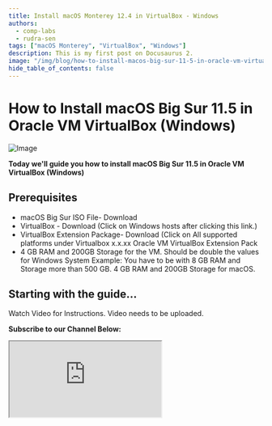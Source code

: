 ```yaml
---
title: Install macOS Monterey 12.4 in VirtualBox - Windows
authors:
  - comp-labs
  - rudra-sen
tags: ["macOS Monterey", "VirtualBox", "Windows"]
description: This is my first post on Docusaurus 2.
image: "/img/blog/how-to-install-macos-big-sur-11-5-in-oracle-vm-virtualbox-windows.jpg"
hide_table_of_contents: false
---
```


# How to Install macOS Big Sur 11.5 in Oracle VM VirtualBox (Windows)

![Image](/img/blog/how-to-install-macos-big-sur-11-5-in-oracle-vm-virtualbox-windows.jpg)

**Today we'll guide you how to install macOS Big Sur 11.5 in Oracle VM VirtualBox (Windows)**

<!-- truncate -->

## Prerequisites

- macOS Big Sur ISO File- Download
- VirtualBox - Download (Click on Windows hosts after clicking this link.)
- VirtualBox Extension Package- Download (Click on All supported platforms under Virtualbox x.x.xx Oracle VM VirtualBox Extension Pack
- 4 GB RAM and 200GB Storage for the VM. Should be double the values for Windows System Example: You have to be with 8 GB RAM and Storage more than 500 GB. 4 GB RAM and 200GB Storage for macOS.

## Starting with the guide...

Watch Video for Instructions.
Video needs to be uploaded.

**Subscribe to our Channel Below:**

<iframe
  src="https://complabs.in/html/subscribe.html"
  title="Subscribe Comp Labs"
  height="150"
></iframe>
